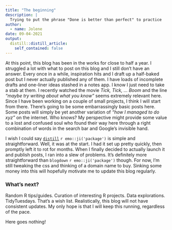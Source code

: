 ```yaml
---
title: "The beginning"
description: |
  Trying to put the phrase "Done is better than perfect" to practice
author:
  - name: Jolene
date: 09-04-2021
output:
  distill::distill_article:
    self_contained: false
---
```


At this point, this blog has been in the works for close to half a year. I struggled a lot with what to post on this blog and I still don't have an answer. Every once in a while, inspiration hits and I draft up a half-baked post but I never actually published any of them. I have loads of incomplete drafts and one-liner ideas stashed in a notes app. I know I just need to take a stab at them. I recently watched the movie *Tick, Tick, ... Boom* and the line *"maybe try writing about what you know"* seems extremely relevant here. Since I have been working on a couple of small projects, I think I will start from there. There's going to be some embarrassingly basic posts here. Some posts will simply be yet another variation of *"how I managed to do xyz"* on the internet. Who knows? My perspective might provide some value to a lost and confused soul who found their way here through a right combination of words in the search bar and Google's invisible hand.

I wish I could say <a href = "https://rstudio.github.io/distill/">`distill`</a> `r emo::ji('package')` is simple and straightforward. Well, it was at the start. I had it set up pretty quickly, then promptly left it to rot for months. When I finally decided to actually launch it and publish posts, I ran into a slew of problems. It's definitely more straightforward than `blogdown` `r emo::ji('package')` though. For now, I'm still tweaking the css and thinking of a domain name to buy. Sinking some money into this will hopefully motivate me to update this blog regularly.

### What's next?

Random R tips/guides. Curation of interesting R projects. Data explorations. TidyTuesdays. That's a wish list. Realistically, this blog will not have consistent updates. My only hope is that I will keep this running, regardless of the pace.

Here goes nothing!
